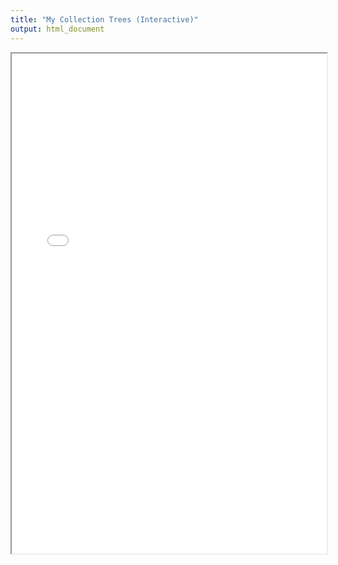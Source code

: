 ```yaml
---
title: "My Collection Trees (Interactive)"
output: html_document
---
```


<iframe src="My_collection_trees_interactive.html" width="100%" height="800px"></iframe>
